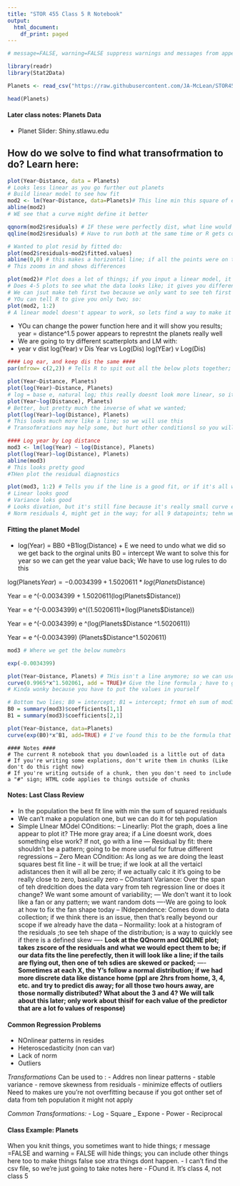```yaml
---
title: "STOR 455 Class 5 R Notebook"
output:
  html_document:
    df_print: paged
---
```

 
```r
# message=FALSE, warning=FALSE suppress warnings and messages from appearing in knitted files

library(readr)
library(Stat2Data)

Planets <- read_csv("https://raw.githubusercontent.com/JA-McLean/STOR455/master/data//Planets.csv")

head(Planets)
```
#### Later class notes: Planets Data #### 
- Planet Slider: Shiny.stlawu.edu

## How do we solve to find what transofrmation to do? Learn here: #### 
```r
plot(Year~Distance, data = Planets)
# Looks less linear as you go further out planets 
# Build linear model to see how fit 
mod2 <- lm(Year~Distance, data=Planets)# This line min this square of errors, not good, but fits critera
abline(mod2) 
# WE see that a curve might define it better 
```
```r
qqnorm(mod2$residuals) # IF these were perfectly dist, what line would they follow? THat's what this shows 
qqline(mod2$residuals) # Have to run both at the same time or R gets confused 

# Wanted to plot resid by fitted do: 
plot(mod2$residuals~mod2$fitted.values)
abline(0,0) # this makes a horizontal line; if all the points were on this line then they would all be on teh line; devation here shows pattern 
# This zooms in and shows differences 

```
```r
plot(mod2)# Plot does a lot of things; if you input a linear model, it will do a diadnoistc plot of the linear model 
# Does 4-5 plots to see what the data looks like; it gives you different plots 
# We can jsut make teh first two because we only want to see teh first two 
# YOu can tell R to give you only two; so: 
plot(mod2, 1:2)
# A linear model doesn't appear to work, so lets find a way to make it linear and get teh pattern we want 

```
- YOu can change the power function here and it will show you results; year = distance^1.5 power appears to represtnt the planets really well 
- We are going to try different scatterplots and LM with: 
- year v dist 
log(Year) v Dis 
Year  vs Log(Dis)
log(YEar) v Log(Dis) 

```r
#### Log ear, and keep dis the same ####
par(mfrow= c(2,2)) # Tells R to spit out all the below plots together; you have to runt he whole code to get this 

plot(Year~Distance, Planets)
plot(log(Year)~Distance, Planets)
# log = base e, natural log; this really doesnt look more linear, so it's not the route we want to go; lets try something new 
plot(Year~log(Distance), Planets)
# Better, but pretty much the inverse of what we wanted; 
plot(log(Year)~log(Distance), Planets)
# This looks much more like a line; so we will use this 
# Transofmrations may help some, but hurt other conditionsl so you will haev to test it 
```
```r
#### Log year by Log distance 
mod3 <- lm(log(Year) ~ log(Distance), Planets)
plot(log(Year)~log(Distance), Planets)
abline(mod3)
# This looks pretty good 
#THen plot the residual diagnostics 

plot(mod3, 1:2) # Tells you if the line is a good fit, or if it's all wonky 
# Linear looks good 
# Variance loks good 
# Looks divation, but it's still fine because it's really small curve ebcause it's such small value 
# Norm residuals 4, might get in the way; for all 9 datapoints; tehn we might have more issue, but it's just 9 points 
```
#### Fitting the planet Model #### 
- log(Year) = BB0 +B1log(Distance) + E 
we need to undo what we did so we get back to the orginal units 
B0 = intercept 
We want to solve this for year so we can get the year value back; 
We have to use log rules to do this 

log(Planets$Year) =  -0.0034399 + 1.5020611*log(Planets$Distance)

Year = e ^(-0.0034399 + 1.5020611(log(Planets$Distance))

Year = e ^(-0.0034399) e^((1.5020611)*(log(Planets$Distance))

Year = e ^(-0.0034399) e ^(log(Planets$Distance ^1.5020611))

Year = e ^(-0.0034399) (Planets$Distance^1.5020611)

```r
mod3 # Where we get the below numebrs

exp(-0.0034399)
```

```r

plot(Year~Distance, Planets) # THis isn't a line anymore; so we can use teh fucntion "curve" which will put al in eon any data 
curve(0.9965*x^1.502061, add = TRUE)# Give the line formula ; have to give it a baby x 
# Kinda wonky because you have to put the values in yourself 

```
```r
# Bottom two lies; B0 = intercept; B1 = intercept; frmot eh sum of mod3, I will pull out a value from teh table; the brackets row1, column1; when you do a curve of the num values; you can uses these svaed vars instead; it looks like it makes teh same plot, but it's a little more specific and detailed 
B0 = summary(mod3)$coefficients[1,1]
B1 = summary(mod3)$coefficients[2,1]

plot(Year~Distance, data=Planets)
curve(exp(B0)*x^B1, add=TRUE) # I've found this to be the formula that I think is correct for the transformed values
```
```Notes
#### Notes #### 
# The current R notebook that you downloaded is a little out of data 
# If you're writing some explations, don't write them in chunks (Like don't do this right now)
# If you're writing outside of a chunk, then you don't need to include a "#" sign; HTML code applies to things outside of chunks 
```
#### Notes: Last Class Review
- In the population the best fit line with min the sum of squared residuals
- We can't make a population one, but we can do it for teh population 
- Simple LInear MOdel COnditions: 
-- Linearliy: Plot the graph, does a line appear to plot it? THe more gray area; if a Line doesnt work, does something else work? If not, go with a line
--- Residual by fit: there shouldn't be a pattern; going to be more useful for futrue different regressions 
-- Zero Mean COndition: As long as we are doing the least squares best fit line - it will be true; if we look at all the vertaicl adistances then it will all be zero; if we actually calc it it's going to be really close to zero, basically zero 
-- COnstant Variance: Over the span of teh dredcition does the data vary from teh regression line or does it change? We want some amount of variability;
--- We don't want it to look like a fan or any pattern; we want random dots 
----We are going to look at how to fix the fan shape today 
-- INdependence: Comes down to data collection; if we think there is an issue, then that's really beyond our scope if we already have the data 
-- Normaility: look at a histogram of the residuals ;to see teh shape of the distribution; is a way to quickly see if there is a defined skew 
---- **Look at the QQnorm and QQLINE plot; takes zscore of the residuals and what we would epect them to be; if our data fits the line perefectly, then it will look like a line; if the tails are flying out, then one of teh sdies are skewed or packed;**
---- **Sometimes at each X, the Y's follow a normal distribution; if we had more discrete data like distance home (ppl are 2hrs from home, 3, 4, etc. and try to predict dis away; for all those two hours away, are those normally distributed? What about the 3 and 4? We will talk about this later; only work about thisif for each value of the predictor that are a lot fo values of response)**

#### Common Regression Problems ####
- NOnlinear patterns in resides 
- Heteroscedasticity (non can var) 
- Lack of norm 
- Outliers 

_Transformations_ 
Can be used to : 
- Addres non linear patterns 
- stable variance 
- remove skewness from residuals 
- minimize effects of outliers 
Need to makes ure you're not overfitting because if you got onther set of data from teh population it might not apply 

_Common Transformations:_ 
- Log 
- Square 
_ Expone 
- Power 
- Reciprocal 

#### Class Example: Planets ####
When you knit things, you sometimes want to hide things; r message =FALSE and warning = FALSE will hide things; you can include other things here too to make things false soe xtra things dont happen. 
- I can't find the csv file, so we're just going to take notes here 
- FOund it.  It's class 4, not class 5
